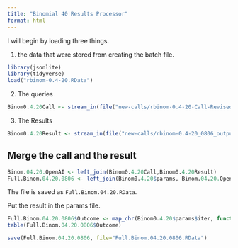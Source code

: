 ```yaml
---
title: "Binomial 40 Results Processor"
format: html
---
```


I will begin by loading three things.  

1. the data that were stored from creating the batch file.

```r
library(jsonlite)
library(tidyverse)
load("rbinom-0.4-20.RData")
```

2. The queries

```r
Binom0.4.20Call <- stream_in(file("new-calls/rbinom-0.4-20-Call-Revised-0806.jsonl"))
```

3. The Results

```r
Binom0.4.20Result <- stream_in(file("new-calls/rbinom-0.4-20_0806_output.jsonl"))
```

## Merge the call and the result

```r
Binom.04.20.OpenAI <- left_join(Binom0.4.20Call,Binom0.4.20Result)
Full.Binom.04.20.0806 <- left_join(Binom0.4.20$params, Binom.04.20.OpenAI)
```

The file is saved as `Full.Binom.04.20.RData`.

Put the result in the params file.

```r
Full.Binom.04.20.0806$Outcome <- map_chr(Binom0.4.20$params$iter, function(x) { unlist(Binom0.4.20Result$response$body$choices[[x]][[2]][2]) })
table(Full.Binom.04.20.0806$Outcome)
```

```r
save(Full.Binom.04.20.0806, file="Full.Binom.04.20.0806.RData")
```

